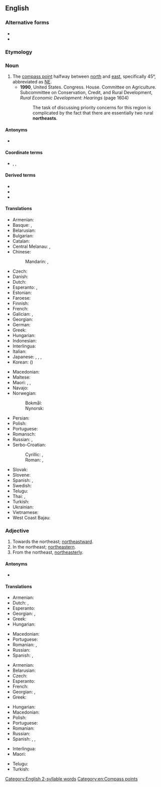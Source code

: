 {{also|Northeast}}
==English==
{{wikipedia|dab=northeast}}

===Alternative forms===
* {{l|en|north-east}}
* {{l|en|nor'-east}}

===Etymology===
{{compound|en|north|east}}

===Noun===
{{en-noun}}

# The [[compass point]] halfway between [[north]] and [[east]], specifically 45°, abbreviated as [[NE]].
#* '''1990''', United States. Congress. House. Committee on Agriculture. Subcommittee on Conservation, Credit, and Rural Development, ''Rural Economic Development: Hearings'' (page 1604)
#*: The task of discussing priority concerns for this region is complicated by the fact that there are essentially two rural '''northeasts'''.

====Antonyms====
* {{l|en|southwest}}

====Coordinate terms====
* {{sense|compass point}} {{l|en|northwest}}, {{l|en|southeast}}, {{l|en|southwest}}

====Derived terms====
* {{l|en|northeastern}}
* {{l|en|northeast by east}}
* {{l|en|northeast by north}}

====Translations====
{{trans-top|compass point}}
* Armenian: {{t|hy|հյուսիս-արևելք}}
* Basque: {{t|eu|ipartsortalde}}, {{t|eu|iparrekialde}}
* Belarusian: {{t|be|паўно́чны ўсход|m}}
* Bulgarian: {{t|bg|северои́зток|m}}
* Catalan: {{t+|ca|nord-est|m}}
* Central Melanau: {{t|mel|wab alud}}, {{t|mel|ragak}}
* Chinese:
*: Mandarin: {{t+|cmn|東北|sc=Hani}}, {{t+|cmn|东北|tr=dōngběi|sc=Hani}}
* Czech: {{t+|cs|severovýchod|m}}
* Danish: {{t|da|nordøst}}
* Dutch: {{t+|nl|noordoosten|n}}
* Esperanto: {{t|eo|nordoriento}}, {{t|eo|nordeosto}}
* Estonian: {{t+|et|kirre}}
* Faroese: {{t|fo|landnyrðingur|m}}
* Finnish: {{t+|fi|koillinen}}
* French: {{t+|fr|nord-est|m}}
* Galician: {{t|gl|nordeste|m}}, {{t|gl|nordés|m}}
* Georgian: {{t|ka|ჩრდილო-აღმოსავლეთი}}
* German: {{t+|de|Nordosten|m}}
* Greek: {{t+|el|βορειοανατολικά|n-p}}
* Hungarian: {{t+|hu|északkelet}}
* Indonesian: {{t+|id|timur laut}}
* Interlingua: {{t|ia|nord-est}}
* Italian: {{t|it|nordest|m}}
* Japanese: {{t+|ja|北東|tr=ほくとう, hokutō|sc=Jpan}}, {{qualifier|less common}} {{t+|ja|東北|tr=とうほく, tōhoku|sc=Jpan}}, {{qualifier|obsolete}} {{t|ja|丑寅|tr=うしとら, ushitora|sc=Jpan}}, {{qualifier|obsolete}} {{t+|ja|艮|tr=うしとら, ushitora|sc=Jpan}}
* Korean: {{t|ko|북동}} ({{t+|ko|北東}})
{{trans-mid}}
* Macedonian: {{t|mk|северои́сток|m}}
* Maltese: {{t|mt|grigal}}
* Maori: {{t|mi|karapu}}, {{t|mi|marangai-mā-raro}}, {{t|mi|raki-mā-rāwhit}}
* Navajo: {{t|nv|náhookǫs dóó haʼaʼaah}}
* Norwegian:
*: Bokmål: {{t|nb|nordøst}}
*: Nynorsk: {{t|nn|nordaust}}
* Persian: {{t|fa|شمال شرقی|tr=šamâl-e šarqi}}
* Polish: {{t|pl|[[północny]] [[wschód]]|m-in}}
* Portuguese: {{t+|pt|nordeste|m}}
* Romansch: {{t|rm|nordost}}
* Russian: {{t+|ru|се́веро-восто́к|m}}, {{t+|ru|норд-о́ст|m}} {{qualifier|wind or nautical}}
* Serbo-Croatian:
*: Cyrillic: {{t|sh|североисток|m}}, {{t|sh|сјевероисток|m}}
*: Roman: {{t|sh|severoistok|m}}, {{t+|sh|sjeveroistok|m}}
* Slovak: {{t|sk|severovýchod|m}}
* Slovene: {{t|sl|severovzhod|m}}
* Spanish: {{t+|es|nordeste|m}}, {{t|es|noreste|m}}
* Swedish: {{t+|sv|nordost}}
* Telugu: {{t+|te|ఈశాన్యం}}
* Thai: {{t+|th|ตะวันออกเฉียงเหนือ}}, {{t+|th|อีสาน}}
* Turkish: {{t+|tr|kuzeydoğu}}
* Ukrainian: {{t|uk|півні́чний схід|m|sc=Cyrl}}
* Vietnamese: {{t|vi|phía đông bắc}}
* West Coast Bajau: {{t|bdr|timur delout}}
{{trans-bottom}}

===Adjective===
{{en-adj|-}}

# Towards the northeast; [[northeastward]].
# In the northeast; [[northeastern]].
# From the northeast, [[northeasterly]].

====Antonyms====
* {{l|en|southwest}}

====Translations====
{{trans-top|northeastward}}
* Armenian: {{t|hy|հյուսիսարևելյան}}
* Dutch: {{t|nl|noordoost-}}, {{t+|nl|noordoostelijk}}
* Esperanto: {{t|eo|nordorienta}}
* Georgian: {{t|ka|ჩრდილო-აღმოსავლეთით}}, {{t|ka|ჩრდილოაღმოსავლეთით}}
* Greek: {{t+|el|βορειοανατολικός}}
* Hungarian: {{t+|hu|északkeleti}}
{{trans-mid}}
* Macedonian: {{t|mk|североисточно|tr=severoístočno}}
* Portuguese: {{t+|pt|nordeste}}
* Romanian: {{t|ro|nordestic}}, {{t|ro|[[de]] [[nord-est]]}}
* Russian: {{t+|ru|се́веро-восто́чный}}
* Spanish: {{t|es|[[al]] [[nordeste]]}}, {{t|es|[[hacia]] el [[nordeste]]}}
{{trans-bottom}}

{{trans-top|northeastern}}
* Armenian: {{t|hy|հյուսիսարևելյան}}
* Belarusian: {{t|be|паўно́чна-ўсхо́дні}}
* Czech: {{t+|cs|severovýchodní}}
* Esperanto: {{t|eo|nordorienta}}
* French: {{t+|fr|nord-est}}
* Georgian: {{t|ka|ჩრდილო-აღმოსავლეთის}}, {{t|ka|ჩრდილოაღმოსავლეთის}}
* Greek: {{t+|el|βορειοανατολικός}}
{{trans-mid}}
* Hungarian: {{t+|hu|északkeleti}}
* Macedonian: {{t|mk|североисточен|tr=severoístočen}}
* Polish: {{t+|pl|północno-wschodni}}
* Portuguese: {{t+|pt|nordestino}}
* Romanian: {{t+|ro|nord-vestic}}
* Russian: {{t+|ru|се́веро-восто́чный}}
* Spanish: {{t|es|nordeste}}, {{t|es|[[del]] [[nordeste]]}}, {{t|es|[[al]] [[nordeste]]}}
{{trans-bottom}}

{{checktrans-top}}
* Interlingua: {{t-check|ia|nord-est|alt=del nord-est}}
* Maori: {{t-check|mi|karapu}}
{{trans-mid}}
* Telugu: {{t-check|te|ఈశాన్య|tr=eeSaanyaM|sc=Telu}}
* Turkish: {{t-check|tr|kuzeydoğu}}
{{trans-bottom}}

[[Category:English 2-syllable words]]
[[Category:en:Compass points]]